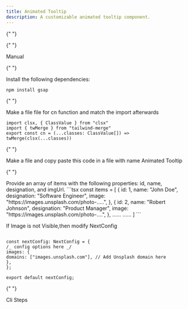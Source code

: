 ```yaml
---
title: Animated Tooltip
description: A customizable animated tooltip component.
---
```


{" "}

<ComponentPreview
  name="animated-tooltip-demo"
  className="[&_.preview>[data-orientation=vertical]]:sm:max-w-[70%]"
/>

  <Tabs defaultValue="manual">

{" "}

<TabsList>
  <TabsTrigger value="manual">Manual</TabsTrigger>
</TabsList>

  <TabsContent value="manual">

  <Steps>

{" "}

<Step>Install the following dependencies:</Step>

```bash
npm install gsap
```

{" "}

<Step>Make a file file for cn function and match the import afterwards</Step>

```tsx
import clsx, { ClassValue } from "clsx"
import { twMerge } from "tailwind-merge"
export const cn = (...classes: ClassValue[]) => twMerge(clsx(...classes))
```

{" "}

<Step>
  Make a file and copy paste this code in a file with name Animated Tooltip
</Step>

{" "}

<ComponentSource name="animated-tooltip" />
<Step>
  Provide an array of items with the following properties: id, name, designation, and imgUrl.
</Step>
```tsx
const items = [
    {
      id: 1,
      name: "John Doe",
      designation: "Software Engineer",
      image:
        "https://images.unsplash.com/photo-.....",
    },
    {
      id: 2,
      name: "Robert Johnson",
      designation: "Product Manager",
      image:
        "https://images.unsplash.com/photo-....",
    },
    ......
    ......
    ]
```

<Step>If Image is not Visible,then modify NextConfig</Step>
```tsx import type {NextConfig} from "next";

const nextConfig: NextConfig = {
/_ config options here _/
images: {
domains: ["images.unsplash.com"], // Add Unsplash domain here
},
};

export default nextConfig;
```
  </Steps>

  </TabsContent>

  <TabsContent value="cli">

  <Steps>

{" "}

<Step>Cli Steps</Step>

  </Steps>

  </TabsContent>

  </Tabs>
